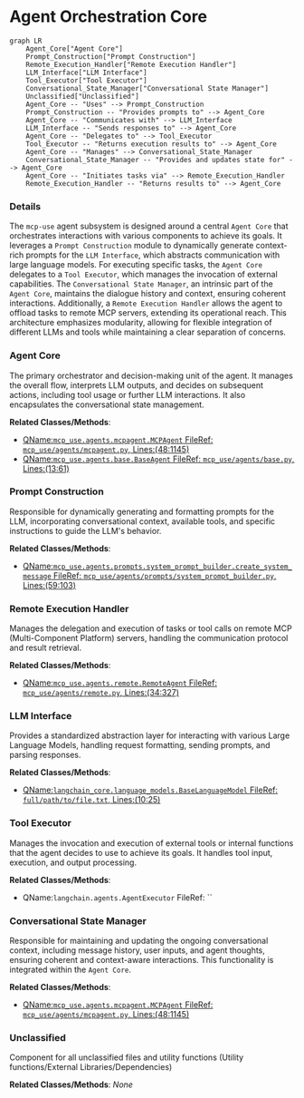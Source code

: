 # Agent Orchestration Core
```mermaid
graph LR
    Agent_Core["Agent Core"]
    Prompt_Construction["Prompt Construction"]
    Remote_Execution_Handler["Remote Execution Handler"]
    LLM_Interface["LLM Interface"]
    Tool_Executor["Tool Executor"]
    Conversational_State_Manager["Conversational State Manager"]
    Unclassified["Unclassified"]
    Agent_Core -- "Uses" --> Prompt_Construction
    Prompt_Construction -- "Provides prompts to" --> Agent_Core
    Agent_Core -- "Communicates with" --> LLM_Interface
    LLM_Interface -- "Sends responses to" --> Agent_Core
    Agent_Core -- "Delegates to" --> Tool_Executor
    Tool_Executor -- "Returns execution results to" --> Agent_Core
    Agent_Core -- "Manages" --> Conversational_State_Manager
    Conversational_State_Manager -- "Provides and updates state for" --> Agent_Core
    Agent_Core -- "Initiates tasks via" --> Remote_Execution_Handler
    Remote_Execution_Handler -- "Returns results to" --> Agent_Core
```

### Details

The `mcp-use` agent subsystem is designed around a central `Agent Core` that orchestrates interactions with various components to achieve its goals. It leverages a `Prompt Construction` module to dynamically generate context-rich prompts for the `LLM Interface`, which abstracts communication with large language models. For executing specific tasks, the `Agent Core` delegates to a `Tool Executor`, which manages the invocation of external capabilities. The `Conversational State Manager`, an intrinsic part of the `Agent Core`, maintains the dialogue history and context, ensuring coherent interactions. Additionally, a `Remote Execution Handler` allows the agent to offload tasks to remote MCP servers, extending its operational reach. This architecture emphasizes modularity, allowing for flexible integration of different LLMs and tools while maintaining a clear separation of concerns.

### Agent Core
The primary orchestrator and decision-making unit of the agent. It manages the overall flow, interprets LLM outputs, and decides on subsequent actions, including tool usage or further LLM interactions. It also encapsulates the conversational state management.


**Related Classes/Methods**:

- <a href="https://github.com/mcp-use/mcp-use/blob/main/mcp_use/agents/mcpagent.py#L48-L1145" target="_blank" rel="noopener noreferrer">QName:`mcp_use.agents.mcpagent.MCPAgent` FileRef: `mcp_use/agents/mcpagent.py`, Lines:(48:1145)</a>
- <a href="https://github.com/mcp-use/mcp-use/blob/main/mcp_use/agents/base.py#L13-L61" target="_blank" rel="noopener noreferrer">QName:`mcp_use.agents.base.BaseAgent` FileRef: `mcp_use/agents/base.py`, Lines:(13:61)</a>


### Prompt Construction
Responsible for dynamically generating and formatting prompts for the LLM, incorporating conversational context, available tools, and specific instructions to guide the LLM's behavior.


**Related Classes/Methods**:

- <a href="https://github.com/mcp-use/mcp-use/blob/main/mcp_use/agents/prompts/system_prompt_builder.py#L59-L103" target="_blank" rel="noopener noreferrer">QName:`mcp_use.agents.prompts.system_prompt_builder.create_system_message` FileRef: `mcp_use/agents/prompts/system_prompt_builder.py`, Lines:(59:103)</a>


### Remote Execution Handler
Manages the delegation and execution of tasks or tool calls on remote MCP (Multi-Component Platform) servers, handling the communication protocol and result retrieval.


**Related Classes/Methods**:

- <a href="https://github.com/mcp-use/mcp-use/blob/main/mcp_use/agents/remote.py#L34-L327" target="_blank" rel="noopener noreferrer">QName:`mcp_use.agents.remote.RemoteAgent` FileRef: `mcp_use/agents/remote.py`, Lines:(34:327)</a>


### LLM Interface
Provides a standardized abstraction layer for interacting with various Large Language Models, handling request formatting, sending prompts, and parsing responses.


**Related Classes/Methods**:

- <a href="https://github.com/mcp-use/mcp-use/blob/main/full/path/to/file.txt#L10-L25" target="_blank" rel="noopener noreferrer">QName:`langchain_core.language_models.BaseLanguageModel` FileRef: `full/path/to/file.txt`, Lines:(10:25)</a>


### Tool Executor
Manages the invocation and execution of external tools or internal functions that the agent decides to use to achieve its goals. It handles tool input, execution, and output processing.


**Related Classes/Methods**:

- QName:`langchain.agents.AgentExecutor` FileRef: ``


### Conversational State Manager
Responsible for maintaining and updating the ongoing conversational context, including message history, user inputs, and agent thoughts, ensuring coherent and context-aware interactions. This functionality is integrated within the `Agent Core`.


**Related Classes/Methods**:

- <a href="https://github.com/mcp-use/mcp-use/blob/main/mcp_use/agents/mcpagent.py#L48-L1145" target="_blank" rel="noopener noreferrer">QName:`mcp_use.agents.mcpagent.MCPAgent` FileRef: `mcp_use/agents/mcpagent.py`, Lines:(48:1145)</a>


### Unclassified
Component for all unclassified files and utility functions (Utility functions/External Libraries/Dependencies)


**Related Classes/Methods**: _None_
